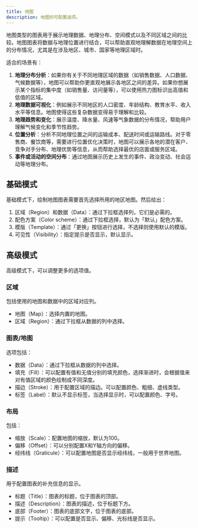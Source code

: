 ```yaml
---
title: 地图
description: 地图的可配置选项。
---
```


地图类型的图表用于展示地理数据、地理分布、空间模式以及不同区域之间的比较。地图图表将数据与地理位置进行结合，可以帮助直观地理解数据在地理空间上的分布情况，尤其是在涉及地区、城市、国家等地理区域时。

适合的场景有：

1. **地理分布分析**：如果你有关于不同地理区域的数据（如销售数据、人口数据、气候数据等），地图可以帮助你更直观地展示各地区之间的差异。如果你想展示某个指标的集中度（如销售量、访问量等），可以使用热力图标识出高值和低值的区域。
2. **地理数据可视化**：例如展示不同地区的人口密度、年龄结构、教育水平、收入水平等信息。地图使得这些复杂数据变得易于理解和比较。
3. **地理趋势和变化**：展示温度、降水量、风速等气象数据的分布情况，帮助用户理解气候变化和季节性趋势。
4. **位置分析**：分析不同地理位置之间的运输成本、配送时间或运输路线。对于零售商、餐饮商等，需要进行位置优化决策时，地图可以展示各地的潜在客户、竞争对手分布、地理优势等信息，从而帮助选择最优的店面或服务区域。
5. **事件或活动的空间分布**：通过地图展示历史上发生的事件、政治变动、社会运动等地理分布。

## 基础模式

基础模式下，绘制地图图表需要首先选择所用的地区地图。然后给出：

1. 区域（Region）和数据（Data）：通过下拉框选择列，它们是必需的。
2. 配色方案（Color scheme）：通过下拉框选择，默认为「默认」配色方案。
3. 模版（Template）：通过「更换」按钮进行选择，不选择则使用默认的模版。
4. 可见性（Visibility）：指定提示是否显示，默认显示。

## 高级模式

高级模式下，可以调整更多的选项值。

### 区域

包括使用的地图和数据中的区域对应列。

- 地图（Map）：选择内置的地图。
- 区域（Region）：通过下拉框从数据的列中选择。

### 图表/地图

选项包括：

- 数据（Data）：通过下拉框从数据的列中选择。
- 填充（Fill）：可以配置有值和无值分别的填充颜色，选择渐进时，会根据值来对有值区域的颜色绘制成不同深度。
- 描边（Stroke）：用于配置区域的描边。可以配置颜色、粗细、虚线类型。
- 标签（Label）：默认不显示标签，当选择显示时，可以配置颜色、字号。

### 布局

包括：

- 缩放（Scale）：配置地图的缩放，默认为100。
- 偏移（Offset）：可以分别配置X和Y轴方向的偏移。
- 经纬线（Graticule）：可以配置地图是否显示经纬线，一般用于世界地图。

### 描述

用于配置图表的补充信息的显示。

- 标题（Title）：图表的标题，位于图表的顶部。
- 描述（Description）：图表的描述，位于标题下方。
- 底部（Footer）：图表的底部文字，位于图表的底部。
- 提示（Tooltip）：可以配置是否显示、偏移、光标线是否显示。

